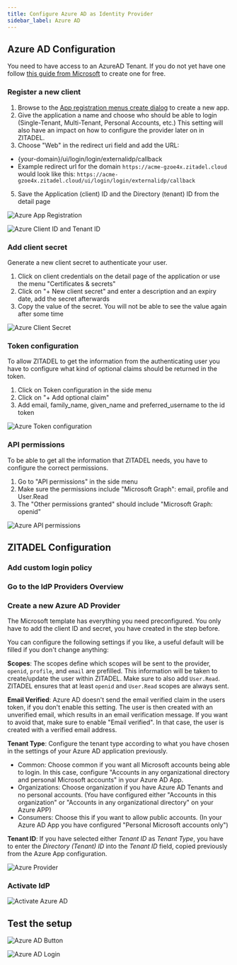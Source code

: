 ```yaml
---
title: Configure Azure AD as Identity Provider
sidebar_label: Azure AD
---
```



<Intro provider="Azure AD"/>

## Azure AD Configuration

You need to have access to an AzureAD Tenant. If you do not yet have one follow [this guide from Microsoft](https://docs.microsoft.com/en-us/azure/active-directory/develop/quickstart-create-new-tenant) to create one for free.

### Register a new client

1. Browse to the [App registration menus create dialog](https://portal.azure.com/#view/Microsoft_AAD_RegisteredApps/CreateApplicationBlade/quickStartType~/null/isMSAApp~/false) to create a new app.
2. Give the application a name and choose who should be able to login (Single-Tenant, Multi-Tenant, Personal Accounts, etc.) This setting will also have an impact on how to configure the provider later on in ZITADEL.
3. Choose "Web" in the redirect uri field and add the URL:
 - {your-domain}/ui/login/login/externalidp/callback
 - Example redirect url for the domain `https://acme-gzoe4x.zitadel.cloud` would look like this: `https://acme-gzoe4x.zitadel.cloud/ui/login/login/externalidp/callback`
5. Save the Application (client) ID and the Directory (tenant) ID from the detail page

![Azure App Registration](/img/guides/azure_app_registration.png)

![Azure Client ID and Tenant ID](/img/guides/azure_client_tenant_id.png)

### Add client secret

Generate a new client secret to authenticate your user.

1. Click on client credentials on the detail page of the application or use the menu "Certificates & secrets"
2. Click on "+ New client secret" and enter a description and an expiry date, add the secret afterwards
3. Copy the value of the secret. You will not be able to see the value again after some time

![Azure Client Secret](/img/guides/azure_client_secret.png)

### Token configuration

To allow ZITADEL to get the information from the authenticating user you have to configure what kind of optional claims should be returned in the token.

1. Click on Token configuration in the side menu
2. Click on "+ Add optional claim"
3. Add email, family_name, given_name and preferred_username to the id token

![Azure Token configuration](/img/guides/azure_token_configuration.png)

### API permissions

To be able to get all the information that ZITADEL needs, you have to configure the correct permissions.

1. Go to "API permissions" in the side menu
2. Make sure the permissions include "Microsoft Graph": email, profile and User.Read
3. The "Other permissions granted" should include "Microsoft Graph: openid"

![Azure API permissions](/img/guides/azure_api_permissions.png)

## ZITADEL Configuration

### Add custom login policy

<CustomLoginPolicy/>

### Go to the IdP Providers Overview

<IDPsOverview templates="Microsoft"/>

### Create a new Azure AD Provider

The Microsoft template has everything you need preconfigured.
You only have to add the client ID and secret, you have created in the step before.

You can configure the following settings if you like, a useful default will be filled if you don't change anything:

**Scopes**: The scopes define which scopes will be sent to the provider, `openid`, `profile`, and `email` are prefilled.
This information will be taken to create/update the user within ZITADEL. Make sure to also add `User.Read`. ZITADEL ensures that at least `openid` and `User.Read` scopes are always sent.

**Email Verified**: Azure AD doesn't send the email verified claim in the users token, if you don't enable this setting.
The user is then created with an unverified email, which results in an email verification message.
If you want to avoid that, make sure to enable "Email verified".
In that case, the user is created with a verified email address.

**Tenant Type**: Configure the tenant type according to what you have chosen in the settings of your Azure AD application previously.
- Common: Choose common if you want all Microsoft accounts being able to login.
In this case, configure "Accounts in any organizational directory and personal Microsoft accounts" in your Azure AD App.
- Organizations: Choose organization if you have Azure AD Tenants and no personal accounts. (You have configured either "Accounts in this organization" or "Accounts in any organizational directory" on your Azure APP)
- Consumers: Choose this if you want to allow public accounts. (In your Azure AD App you have configured "Personal Microsoft accounts only")

**Tenant ID**: If you have selected either *Tenant ID* as *Tenant Type*, you have to enter the *Directory (Tenant) ID* into the *Tenant ID* field, copied previously from the Azure App configuration.

<GeneralConfigDescription provider_account="Microsoft account" />

![Azure Provider](/img/guides/zitadel_azure_provider2.png)

### Activate IdP

<Activate/>

![Activate Azure AD](/img/guides/zitadel_activate_azure.png)

## Test the setup

<TestSetup loginscreen="your Microsoft login"/>

![Azure AD Button](/img/guides/zitadel_login_azure.png)

![Azure AD Login](/img/guides/microsoft_login.png)
